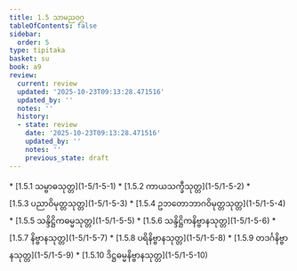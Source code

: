 ```yaml
---
title: 1.5 သာမညဝဂ္ဂ
tableOfContents: false
sidebar:
  order: 5
type: tipitaka
basket: su
book: a9
review:
  current: review
  updated: '2025-10-23T09:13:28.471516'
  updated_by: ''
  notes: ''
  history:
  - state: review
    date: '2025-10-23T09:13:28.471516'
    updated_by: ''
    notes: ''
    previous_state: draft
---
```



<ReviewStatus review={frontmatter.review} showDetails={true} />

<HypothesisAnnotation frontmatter={frontmatter} />

<DynamicBreadcrumb />



<TableOfContents book="a9" section="1.5">
* [1.5.1 သမ္ဗာဓသုတ္တ](1-5/1-5-1)
* [1.5.2 ကာယသက္ခီသုတ္တ](1-5/1-5-2)
* [1.5.3 ပညာဝိမုတ္တသုတ္တ](1-5/1-5-3)
* [1.5.4 ဥဘတောဘာဂဝိမုတ္တသုတ္တ](1-5/1-5-4)
* [1.5.5 သန္ဒိဋ္ဌိကဓမ္မသုတ္တ](1-5/1-5-5)
* [1.5.6 သန္ဒိဋ္ဌိကနိဗ္ဗာနသုတ္တ](1-5/1-5-6)
* [1.5.7 နိဗ္ဗာနသုတ္တ](1-5/1-5-7)
* [1.5.8 ပရိနိဗ္ဗာနသုတ္တ](1-5/1-5-8)
* [1.5.9 တဒင်္ဂနိဗ္ဗာနသုတ္တ](1-5/1-5-9)
* [1.5.10 ဒိဋ္ဌဓမ္မနိဗ္ဗာနသုတ္တ](1-5/1-5-10)
</TableOfContents>